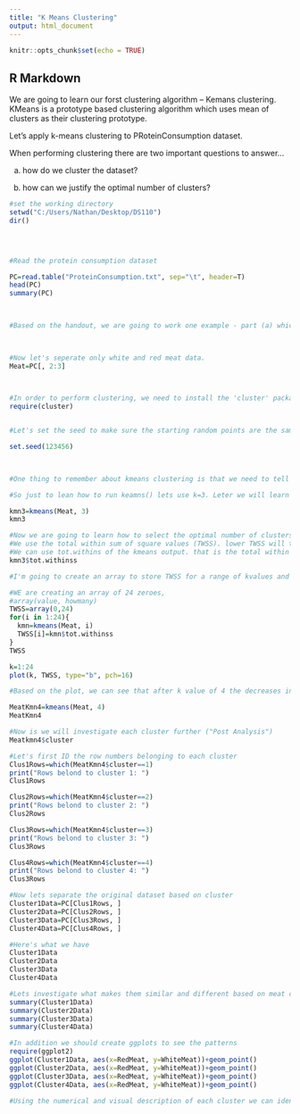 ---
title: "K Means Clustering"
output: html_document
---

```{r setup, include=FALSE}
knitr::opts_chunk$set(echo = TRUE)
```

## R Markdown

We are going to learn our forst clustering algorithm -- Kemans clustering. KMeans is a prototype based clustering algorithm which uses mean of clusters as their clustering prototype.

 

Let's apply k-means clustering to PRoteinConsumption dataset.

When performing clustering there are two important questions to answer...

a) how do we cluster the dataset?

b) how can we justify the optimal number of clusters?

 

```{R}
#set the working directory
setwd("C:/Users/Nathan/Desktop/DS110")
dir()


 

#Read the protein consumption dataset

PC=read.table("ProteinConsumption.txt", sep="\t", header=T)
head(PC)
summary(PC)

 

#Based on the handout, we are going to work one example - part (a) which asks us to perform clustering based on "Meat consumption". Therefore we will focus on meat consumption.

 

#Now let's seperate only white and red meat data.
Meat=PC[, 2:3]

 

#In order to perform clustering, we need to install the 'cluster' package, and load it.
require(cluster)


#Let's set the seed to make sure the starting random points are the same for everyone in class.

set.seed(123456)

 

#One thing to remember about kmeans clustering is that we need to tell the number of clusters (k) to do the clustering.

#So just to lean how to run keamns() lets use k=3. Leter we will learn how to find the optimal value for k

kmn3=kmeans(Meat, 3)
kmn3

#Now we are going to learn how to select the optimal number of clusters (k value)
#We use the total within sum of square values (TWSS). lower TWSS will tell us that observations within a cluster have simular variation ie they are simular. #We will pick the k that gives us a relatively small TWSS value.
#We can use tot.withins of the kmeans output. that is the total within sum of square values of the entire clustering
kmn3$tot.withinss

#I'm going to create an array to store TWSS for a range of kvalues and then print it to a plot.

#WE are creating an array of 24 zeroes, 
#array(value, howmany)
TWSS=array(0,24)
for(i in 1:24){
  kmn=kmeans(Meat, i)
  TWSS[i]=kmn$tot.withinss
}
TWSS

k=1:24
plot(k, TWSS, type="b", pch=16)

#Based on the plot, we can see that after k value of 4 the decreases in TWSS are insignificant, so we select optimal number of clusters as k=4.

MeatKmn4=kmeans(Meat, 4)
MeatKmn4

#Now is we will investigate each cluster further ("Post Analysis")
Meatkmn4$cluster

#Let's first ID the row numbers belonging to each cluster
Clus1Rows=which(MeatKmn4$cluster==1)
print("Rows belond to cluster 1: ")
Clus1Rows

Clus2Rows=which(MeatKmn4$cluster==2)
print("Rows belond to cluster 2: ")
Clus2Rows

Clus3Rows=which(MeatKmn4$cluster==3)
print("Rows belond to cluster 3: ")
Clus3Rows

Clus4Rows=which(MeatKmn4$cluster==4)
print("Rows belond to cluster 4: ")
Clus3Rows

#Now lets separate the original dataset based on cluster
Cluster1Data=PC[Clus1Rows, ]
Cluster2Data=PC[Clus2Rows, ]
Cluster3Data=PC[Clus3Rows, ]
Cluster4Data=PC[Clus4Rows, ]

#Here's what we have
Cluster1Data
Cluster2Data
Cluster3Data
Cluster4Data

#Lets investigate what makes them similar and different based on meat consumption
summary(Cluster1Data)
summary(Cluster2Data)
summary(Cluster3Data)
summary(Cluster4Data)

#In addition we should create ggplots to see the patterns
require(ggplot2)
ggplot(Cluster1Data, aes(x=RedMeat, y=WhiteMeat))+geom_point()
ggplot(Cluster2Data, aes(x=RedMeat, y=WhiteMeat))+geom_point()
ggplot(Cluster3Data, aes(x=RedMeat, y=WhiteMeat))+geom_point()
ggplot(Cluster4Data, aes(x=RedMeat, y=WhiteMeat))+geom_point()

#Using the numerical and visual description of each cluster we can identify patterns of what makes the observations in each cluster similar and different.





```